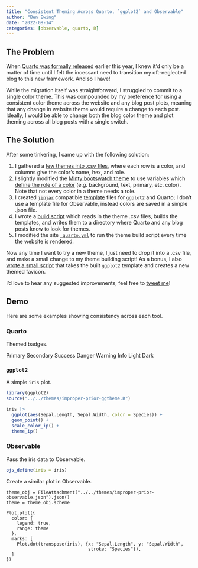 ```yaml
---
title: "Consistent Theming Across Quarto, `ggplot2` and Observable"
author: "Ben Ewing"
date: "2022-08-14"
categories: [observable, quarto, R]
---
```


## The Problem

When [Quarto was formally released](https://www.apreshill.com/blog/2022-04-we-dont-talk-about-quarto/) earlier this year, I knew it'd only be a matter of time until I felt the incessant need to transition my oft-neglected blog to this new framework. And so I have!

While the migration itself was straightforward, I struggled to commit to a single color theme. This was compounded by my preference for using a consistent color theme across the website and any blog post plots, meaning that any change in website theme would require a change to each post. Ideally, I would be able to change both the blog color theme and plot theming across all blog posts with a single switch.

## The Solution

After some tinkering, I came up with the following solution:

1.  I gathered a [few themes into .csv files](https://github.com/ben-e/improperprior/tree/master/meta-R/color-themes), where each row is a color, and columns give the color's name, hex, and role.
2.  I slightly modified the [Minty bootswatch theme](https://bootswatch.com/minty/) to use variables which [define the role of a color](https://github.com/ben-e/improperprior/blob/master/themes/minty-alt.scss#L35) (e.g. background, text, primary, etc. color). Note that not every color in a theme needs a role.
3.  I created [`jinjar`](https://github.com/davidchall/jinjar) compatible [template](https://github.com/ben-e/improperprior/tree/master/meta-R/templates) files for `ggplot2` and Quarto; I don't use a template file for Observable, instead colors are saved in a simple .json file.
4.  I wrote a [build script](https://github.com/ben-e/improperprior/blob/master/meta-R/build-theme.R) which reads in the theme .csv files, builds the templates, and writes them to a directory where Quarto and any blog posts know to look for themes.
5.  I modified the site [`_quarto.yml`](https://github.com/ben-e/improperprior/blob/master/_quarto.yml) to run the theme build script every time the website is rendered.

Now any time I want to try a new theme, I just need to drop it into a .csv file, and make a small change to my theme building script! As a bonus, I also [wrote a small script](https://github.com/ben-e/improperprior/blob/master/meta-R/build-favicon.R) that takes the built `ggplot2` template and creates a new themed favicon.

I'd love to hear any suggested improvements, feel free to [tweet me](https://twitter.com/YellAnimal)!

## Demo

Here are some examples showing consistency across each tool.

### Quarto

Themed badges.

<div class="bs-component mb-4">
  <span class="badge bg-primary">Primary</span>
  <span class="badge bg-secondary">Secondary</span>
  <span class="badge bg-success">Success</span>
  <span class="badge bg-danger">Danger</span>
  <span class="badge bg-warning">Warning</span>
  <span class="badge bg-info">Info</span>
  <span class="badge bg-light">Light</span>
  <span class="badge bg-dark">Dark</span>
</div>

### `ggplot2`

A simple `iris` plot.

```r
library(ggplot2)
source("../../themes/improper-prior-ggtheme.R")

iris |> 
  ggplot(aes(Sepal.Length, Sepal.Width, color = Species)) +
  geom_point() +
  scale_color_ip() +
  theme_ip()
```

### Observable

Pass the iris data to Observable.

```r
ojs_define(iris = iris)
```

Create a similar plot in Observable.

```ojs
theme_obj = FileAttachment("../../themes/improper-prior-observable.json").json()
theme = theme_obj.scheme

Plot.plot({
  color: {
    legend: true,
    range: theme
  },
  marks: [
    Plot.dot(transpose(iris), {x: "Sepal.Length", y: "Sepal.Width", 
                               stroke: "Species"}),
  ]
})
```
